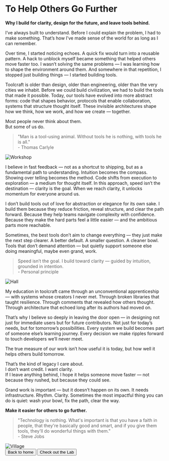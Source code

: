 
# To Help Others Go Further
**Why I build for clarity, design for the future, and leave tools behind.**

I’ve always built to understand. Before I could explain the problem, I had to make something. That’s how I’ve made sense of the world for as long as I can remember.

Over time, I started noticing echoes. A quick fix would turn into a reusable pattern. A hack to unblock myself became something that helped others move faster too. I wasn’t solving the same problems — I was learning how to shape the environment around them. And somewhere in that repetition, I stopped just building things — I started building tools.

Toolcraft is older than design, older than engineering, older than the very cities we inhabit. Before we could build civilization, we had to build the tools that made it possible. Today, our tools have evolved into more abstract forms: code that shapes behavior, protocols that enable collaboration, systems that structure thought itself. These invisible architectures shape how we think, how we work, and how we create — together.

Most people never think about them.  
But some of us do.

> "Man is a tool-using animal. Without tools he is nothing, with tools he is all."  
> <span className="text-muted-foreground text-xs font-mono">- Thomas Carlyle</span>

<Image src={workshopImage} alt="Workshop" />

I believe in fast feedback — not as a shortcut to shipping, but as a fundamental path to understanding. Intuition becomes the compass. Showing over telling becomes the method. Code shifts from execution to exploration — a medium for thought itself. In this approach, speed isn’t the destination — clarity is the goal. When we reach clarity, it unlocks momentum for everyone around us.

I don’t build tools out of love for abstraction or elegance for its own sake. I build them because they reduce friction, reveal structure, and clear the path forward. Because they help teams navigate complexity with confidence. Because they make the hard parts feel a little easier — and the ambitious parts more reachable.

Sometimes, the best tools don’t aim to change everything — they just make the next step clearer. A better default. A smaller question. A cleaner bowl.  
Tools that don’t demand attention — but quietly support someone else doing meaningful, maybe even grand, work.

> Speed isn’t the goal. I build toward clarity — guided by intuition, grounded in intention.  
> <span className="text-muted-foreground text-xs font-mono">- Personal principle</span>

<Image src={hallImage} alt="Hall" />

My education in toolcraft came through an unconventional apprenticeship — with systems whose creators I never met. Through broken libraries that taught resilience. Through comments that revealed how others thought. Through architecture that echoed long after its authors had moved on.

That’s why I believe so deeply in leaving the door open — in designing not just for immediate users but for future contributors. Not just for today’s needs, but for tomorrow’s possibilities. Every system we build becomes part of someone else’s learning journey. Every decision we make ripples forward to touch developers we’ll never meet.

The true measure of our work isn’t how useful it is today, but how well it helps others build tomorrow.

That’s the kind of legacy I care about.  
I don’t want credit. I want clarity.  
If I leave anything behind, I hope it helps someone move faster — not because they rushed, but because they could see.

Grand work is important — but it doesn’t happen on its own. It needs infrastructure. Rhythm. Clarity. Sometimes the most impactful thing you can do is quiet: wash your bowl, fix the path, clear the way.

**Make it easier for others to go further.**

> "Technology is nothing. What's important is that you have a faith in people, that they're basically good and smart, and if you give them tools, they'll do wonderful things with them."  
> <span className="text-muted-foreground text-xs font-mono">- Steve Jobs</span>

<Image src={villageImage} alt="Village" />

<div className="flex flex-col not-prose gap-4 mt-12">
  <Flicker />
  <div className="flex justify-between">
    <Button variant="outline" size="sm" asChild>
      <Link href="/" className="text-muted-foreground">
        <ArrowLeftIcon className="size-3" />
        Back to home
      </Link>
    </Button>
    <Button variant="outline" size="sm" asChild>
      <Link href="/lab" className="text-muted-foreground">
        Check out the Lab
        <ArrowRightIcon className="size-3" />
      </Link>
    </Button>
  </div>
</div>
